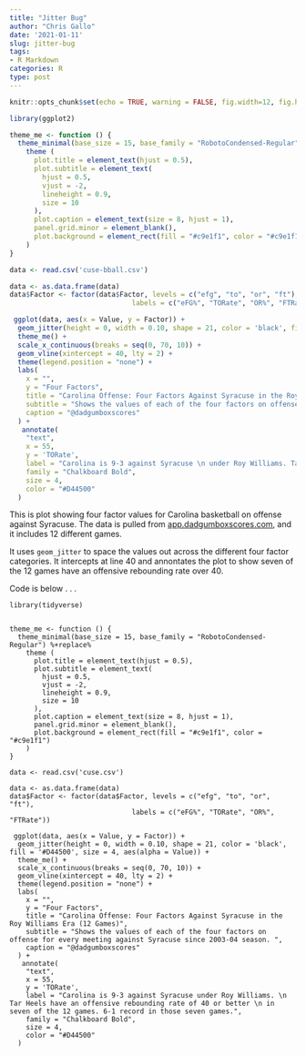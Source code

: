 ```yaml
---
title: "Jitter Bug"
author: "Chris Gallo"
date: '2021-01-11'
slug: jitter-bug
tags:
- R Markdown
categories: R
type: post
---
```


```r
knitr::opts_chunk$set(echo = TRUE, warning = FALSE, fig.width=12, fig.height=8)
```

```r
library(ggplot2)

theme_me <- function () {
  theme_minimal(base_size = 15, base_family = "RobotoCondensed-Regular") %+replace%
    theme (
      plot.title = element_text(hjust = 0.5),
      plot.subtitle = element_text(
        hjust = 0.5,
        vjust = -2,
        lineheight = 0.9,
        size = 10
      ),
      plot.caption = element_text(size = 8, hjust = 1),
      panel.grid.minor = element_blank(),
      plot.background = element_rect(fill = "#c9e1f1", color = "#c9e1f1")
    )
}

data <- read.csv('cuse-bball.csv')

data <- as.data.frame(data)
data$Factor <- factor(data$Factor, levels = c("efg", "to", "or", "ft"),
                              labels = c("eFG%", "TORate", "OR%", "FTRate"))

 ggplot(data, aes(x = Value, y = Factor)) + 
  geom_jitter(height = 0, width = 0.10, shape = 21, color = 'black', fill = '#D44500', size = 4, aes(alpha = Value)) + 
  theme_me() + 
  scale_x_continuous(breaks = seq(0, 70, 10)) +
  geom_vline(xintercept = 40, lty = 2) +
  theme(legend.position = "none") +
  labs(
    x = "",
    y = "Four Factors",
    title = "Carolina Offense: Four Factors Against Syracuse in the Roy Williams Era (12 Games)",
    subtitle = "Shows the values of each of the four factors on offense for every meeting against Syracuse since 2003-04 season. ",
    caption = "@dadgumboxscores"
  ) +
   annotate(
    "text",
    x = 55,
    y = 'TORate',
    label = "Carolina is 9-3 against Syracuse \n under Roy Williams. Tar Heels have an \n offensive rebounding rate of 40 or better \n in seven of the 12 games. \n 6-1 record in those seven games.",
    family = "Chalkboard Bold",
    size = 4,
    color = "#D44500"
  ) 
```

This is plot showing four factor values for Carolina basketball on offense against Syracuse. The data is pulled from [app.dadgumboxscores.com](https://app.dadgumboxscores.com/), and it includes 12 different games. 

It uses `geom_jitter` to space the values out across the different four factor categories. It intercepts at line 40 and annontates the plot to show seven of the 12 games have an offensive rebounding rate over 40. 

Code is below . . .

```
library(tidyverse)


theme_me <- function () {
  theme_minimal(base_size = 15, base_family = "RobotoCondensed-Regular") %+replace%
    theme (
      plot.title = element_text(hjust = 0.5),
      plot.subtitle = element_text(
        hjust = 0.5,
        vjust = -2,
        lineheight = 0.9,
        size = 10
      ),
      plot.caption = element_text(size = 8, hjust = 1),
      panel.grid.minor = element_blank(),
      plot.background = element_rect(fill = "#c9e1f1", color = "#c9e1f1")
    )
}

data <- read.csv('cuse.csv')

data <- as.data.frame(data)
data$Factor <- factor(data$Factor, levels = c("efg", "to", "or", "ft"),
                              labels = c("eFG%", "TORate", "OR%", "FTRate"))

 ggplot(data, aes(x = Value, y = Factor)) + 
  geom_jitter(height = 0, width = 0.10, shape = 21, color = 'black', fill = '#D44500', size = 4, aes(alpha = Value)) + 
  theme_me() + 
  scale_x_continuous(breaks = seq(0, 70, 10)) +
  geom_vline(xintercept = 40, lty = 2) +
  theme(legend.position = "none") +
  labs(
    x = "",
    y = "Four Factors",
    title = "Carolina Offense: Four Factors Against Syracuse in the Roy Williams Era (12 Games)",
    subtitle = "Shows the values of each of the four factors on offense for every meeting against Syracuse since 2003-04 season. ",
    caption = "@dadgumboxscores"
  ) +
   annotate(
    "text",
    x = 55,
    y = 'TORate',
    label = "Carolina is 9-3 against Syracuse under Roy Williams. \n Tar Heels have an offensive rebounding rate of 40 or better \n in seven of the 12 games. 6-1 record in those seven games.",
    family = "Chalkboard Bold",
    size = 4,
    color = "#D44500"
  )
```
